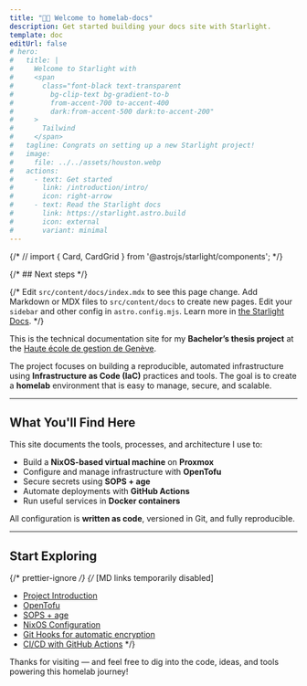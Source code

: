 ```yaml
---
title: "👋🏼 Welcome to homelab-docs"
description: Get started building your docs site with Starlight.
template: doc
editUrl: false
# hero:
#   title: |
#     Welcome to Starlight with
#     <span
#       class="font-black text-transparent
#         bg-clip-text bg-gradient-to-b
#         from-accent-700 to-accent-400
#         dark:from-accent-500 dark:to-accent-200"
#     >
#       Tailwind
#     </span>
#   tagline: Congrats on setting up a new Starlight project!
#   image:
#     file: ../../assets/houston.webp
#   actions:
#     - text: Get started
#       link: /introduction/intro/
#       icon: right-arrow
#     - text: Read the Starlight docs
#       link: https://starlight.astro.build
#       icon: external
#       variant: minimal
---
```


{/* // import { Card, CardGrid } from '@astrojs/starlight/components'; */}

{/* ## Next steps */}

{/* <CardGrid stagger>
	<Card title="Update content" icon="pencil">
		Edit `src/content/docs/index.mdx` to see this page change.
	</Card>
	<Card title="Add new content" icon="add-document">
		Add Markdown or MDX files to `src/content/docs` to create new pages.
	</Card>
	<Card title="Configure your site" icon="setting">
		Edit your `sidebar` and other config in `astro.config.mjs`.
	</Card>
	<Card title="Read the docs" icon="open-book">
		Learn more in [the Starlight Docs](https://starlight.astro.build/).
	</Card>
</CardGrid> */}

This is the technical documentation site for my **Bachelor’s thesis project** at the [Haute école de gestion de Genève](https://www.hesge.ch/heg).

The project focuses on building a reproducible, automated infrastructure using **Infrastructure as Code (IaC)** practices and tools. The goal is to create a **homelab** environment that is easy to manage, secure, and scalable.

---

## What You'll Find Here

This site documents the tools, processes, and architecture I use to:

- Build a **NixOS-based virtual machine** on **Proxmox**
- Configure and manage infrastructure with **OpenTofu**
- Secure secrets using **SOPS + age**
- Automate deployments with **GitHub Actions**
- Run useful services in **Docker containers**

All configuration is **written as code**, versioned in Git, and fully reproducible.

---

## Start Exploring

{/* prettier-ignore */}
{/* [MD links temporarily disabled]

- [Project Introduction](docs/intro)
- [OpenTofu](docs/category/opentofu)
- [SOPS + age](docs/opentofu/sops)
- [NixOS Configuration](docs/category/nixos)
- [Git Hooks for automatic encryption](docs/git-hooks)
- [CI/CD with GitHub Actions](docs/ci-cd) \*/}

Thanks for visiting — and feel free to dig into the code, ideas, and tools powering this homelab journey!
